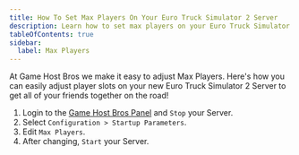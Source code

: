 ```yaml
---
title: How To Set Max Players On Your Euro Truck Simulator 2 Server
description: Learn how to set max players on your Euro Truck Simulator 2 Server
tableOfContents: true
sidebar:
  label: Max Players
---
```


At Game Host Bros we make it easy to adjust Max Players. Here's how you can easily adjust player slots on your new Euro Truck Simulator 2 Server to get all of your friends together on the road!

1. Login to the [Game Host Bros Panel](https://panel.gamehostbros.com/) and `Stop` your Server.
2. Select `Configuration > Startup Parameters`.
3. Edit `Max Players`.
4. After changing, `Start` your Server.

